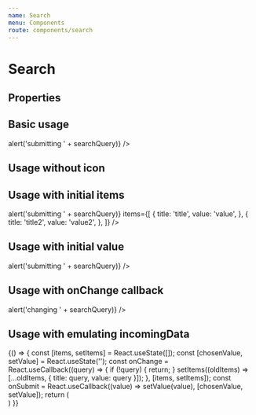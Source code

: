 ```yaml
---
name: Search
menu: Components
route: components/search
---
```



# Search

## Properties

<Props of={Search} />

## Basic usage

<Playground>
    <Search
        placeholder="Type here and press ENTER"
        onSubmit={(searchQuery) => alert('submitting ' + searchQuery)}
    />
</Playground>

## Usage without icon

<Playground>
    <Search hideIcon />
</Playground>

## Usage with initial items

<Playground>
    <Search
        placeholder="Type here for search"
        onSubmit={(searchQuery) => alert('submitting ' + searchQuery)}
        items={[
            {
                title: 'title',
                value: 'value',
            },
            {
                title: 'title2',
                value: 'value2',
            },
        ]}
    />
</Playground>

## Usage with initial value

<Playground>
    <Search
        placeholder="Type here for search"
        value="Previous request"
        onSubmit={(searchQuery) => alert('submitting ' + searchQuery)}
    />
</Playground>

## Usage with onChange callback

<Playground>
    <Search
        placeholder="Type here for search"
        onChange={(searchQuery) => alert('changing ' + searchQuery)}
    />
</Playground>

## Usage with emulating incomingData

<Playground>
      {() => {
        const [items, setItems] = React.useState([]);
        const [chosenValue, setValue] = React.useState('');
        const onChange = React.useCallback((query) => {
                if (!query) {
                    return;
                }
                setItems((oldItems) => [...oldItems, { title: query, value: query }]);
            }, [items, setItems]);
        const onSubmit = React.useCallback((value) => setValue(value), [chosenValue, setValue]);
        return (
            <Search
                value={chosenValue}
                items={items}
                placeholder="Type and wait for results"
                onChange={onChange}
                onSubmit={onSubmit}
            />
        )
      }}
</Playground>

